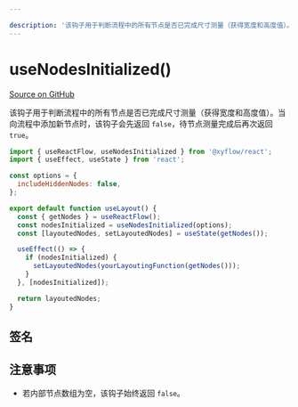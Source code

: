```yaml
---

description: '该钩子用于判断流程中的所有节点是否已完成尺寸测量（获得宽度和高度值）。当向流程中添加新节点时，该钩子会先返回 false，待节点测量完成后再次返回 true。'
---
```


# useNodesInitialized()

[Source on GitHub](https://github.com/xyflow/xyflow/blob/main/packages/react/src/hooks/useNodesInitialized.ts)

该钩子用于判断流程中的所有节点是否已完成尺寸测量（获得宽度和高度值）。当向流程中添加新节点时，该钩子会先返回 `false`，待节点测量完成后再次返回 `true`。

```jsx
import { useReactFlow, useNodesInitialized } from '@xyflow/react';
import { useEffect, useState } from 'react';

const options = {
  includeHiddenNodes: false,
};

export default function useLayout() {
  const { getNodes } = useReactFlow();
  const nodesInitialized = useNodesInitialized(options);
  const [layoutedNodes, setLayoutedNodes] = useState(getNodes());

  useEffect(() => {
    if (nodesInitialized) {
      setLayoutedNodes(yourLayoutingFunction(getNodes()));
    }
  }, [nodesInitialized]);

  return layoutedNodes;
}
```

## 签名

<APIDocs functionName="useNodesInitialized" />

## 注意事项

- 若内部节点数组为空，该钩子始终返回 `false`。